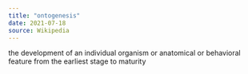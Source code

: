 ```yaml
---
title: "ontogenesis"
date: 2021-07-18
source: Wikipedia
---
```


the development of an individual organism or anatomical or behavioral feature from the earliest stage to maturity
